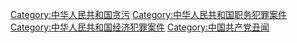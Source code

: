 {{Catmore|中华人民共和国腐败案件}}

[[Category:中华人民共和国贪污|Category:中华人民共和国贪污]]
[[Category:中华人民共和国职务犯罪案件|Category:中华人民共和国职务犯罪案件]]
[[Category:中华人民共和国经济犯罪案件|Category:中华人民共和国经济犯罪案件]]
[[Category:中国共产党丑闻|Category:中国共产党丑闻]]